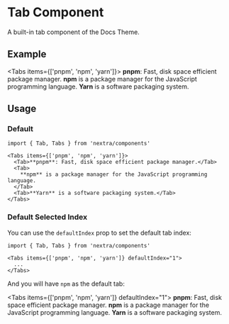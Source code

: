 # Tab Component

A built-in tab component of the Docs Theme.

## Example


<Tabs items={['pnpm', 'npm', 'yarn']}>
  <Tab>**pnpm**: Fast, disk space efficient package manager.</Tab>
  <Tab>
    **npm** is a package manager for the JavaScript programming language.
  </Tab>
  <Tab>**Yarn** is a software packaging system.</Tab>
</Tabs>

## Usage

### Default

```mdx
import { Tab, Tabs } from 'nextra/components'

<Tabs items={['pnpm', 'npm', 'yarn']}>
  <Tab>**pnpm**: Fast, disk space efficient package manager.</Tab>
  <Tab>
    **npm** is a package manager for the JavaScript programming language.
  </Tab>
  <Tab>**Yarn** is a software packaging system.</Tab>
</Tabs>
```

### Default Selected Index

You can use the `defaultIndex` prop to set the default tab index:

```mdx /defaultIndex="1"/
import { Tab, Tabs } from 'nextra/components'

<Tabs items={['pnpm', 'npm', 'yarn']} defaultIndex="1">
  ...
</Tabs>
```

And you will have `npm` as the default tab:

<Tabs items={['pnpm', 'npm', 'yarn']} defaultIndex="1">
  <Tab>**pnpm**: Fast, disk space efficient package manager.</Tab>
  <Tab>
    **npm** is a package manager for the JavaScript programming language.
  </Tab>
  <Tab>**Yarn** is a software packaging system.</Tab>
</Tabs>

